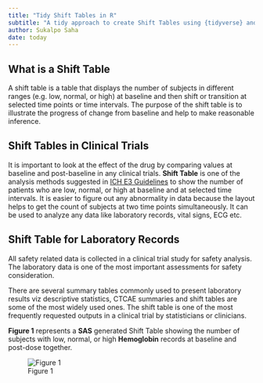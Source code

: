 ```yaml
---
title: "Tidy Shift Tables in R"
subtitle: "A tidy approach to create Shift Tables using {tidyverse} and {gt}"
author: Sukalpo Saha
date: today
---
```


## What is a Shift Table

A shift table is a table that displays the number of subjects in different ranges (e.g. low, normal, or high) at baseline and then shift or transition at selected time points or time intervals. The purpose of the shift table is to illustrate the progress of change from baseline and help to make reasonable inference.

## Shift Tables in Clinical Trials

It is important to look at the effect of the drug by comparing values at baseline and post-baseline in any clinical trials. <b>Shift Table</b> is one of the analysis methods suggested in [ICH E3 Guidelines](https://www.ema.europa.eu/en/documents/scientific-guideline/ich-e-3-structure-and-content-clinical-study-reports-step-5_en.pdf) to show the number of patients who are low, normal, or high at baseline and at selected time intervals. It is easier to figure out any abnormality in data because the layout helps to get the count of subjects at two time points simultaneously. It can be used to analyze any data like laboratory records, vital signs, ECG etc.

## Shift Table for Laboratory Records

All safety related data is collected in a clinical trial study for safety analysis. The laboratory data is one of the most important assessments for safety consideration. 

There are several summary tables commonly used to present laboratory results viz descriptive statistics, CTCAE summaries 
and shift tables are some of the most widely used ones. The shift table is one of the most frequently requested outputs in a clinical trial by statisticians or clinicians.

<b>Figure 1</b> represents a <b>SAS</b> generated Shift Table showing the number of subjects with low, normal, or high <b>Hemoglobin</b> records at baseline and post-dose together.

![Figure 1](img/shift.png)
